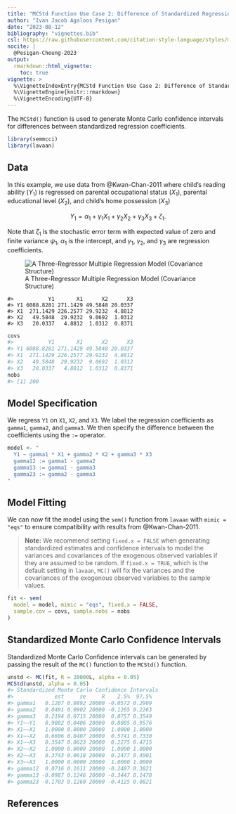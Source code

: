 ```yaml
---
title: "MCStd Function Use Case 2: Difference of Standardized Regression Coefficients"
author: "Ivan Jacob Agaloos Pesigan"
date: "2023-08-12"
bibliography: "vignettes.bib"
csl: https://raw.githubusercontent.com/citation-style-language/styles/master/apa.csl
nocite: |
  @Pesigan-Cheung-2023
output:
  rmarkdown::html_vignette:
    toc: true
vignette: >
  %\VignetteIndexEntry{MCStd Function Use Case 2: Difference of Standardized Regression Coefficients}
  %\VignetteEngine{knitr::rmarkdown}
  %\VignetteEncoding{UTF-8}
---
```


<!-- vignettes/mcstd-2-difference-regression-coefficients.Rmd is generated from .setup/vignettes/mcstd-2-difference-regression-coefficients.Rmd.orig. Please edit that file -->





The `MCStd()` function is used
to generate Monte Carlo confidence intervals
for differences between standardized regression coefficients.


```r
library(semmcci)
library(lavaan)
```

## Data

In this example,
we use data from @Kwan-Chan-2011
where child's reading ability ($Y_{1}$)
is regressed on
parental occupational status ($X_{1}$),
parental educational level ($X_{2}$), and
child's home possession ($X_{3}$)

$$
    Y_{1}
    =
    \alpha_{1}
    +
    \gamma_{1}
    X_{1}
    +
    \gamma_{2}
    X_{2}
    +
    \gamma_{3}
    X_{3}
    +
    \zeta_{1} .
$$

\noindent Note that $\zeta_{1}$ is the stochastic error term
with expected value of zero
and finite variance $\psi_{1}$,
$\alpha_{1}$ is the intercept,
and $\gamma_{1}$, $\gamma_{2}$, and $\gamma_{3}$
are regression coefficients.

![A Three-Regressor Multiple Regression Model (Covariance Structure)](https://raw.githubusercontent.com/jeksterslab/semmcci/main/.setup/latex/figures/png/kwan-2011-example-1.png)


```
#>           Y1       X1      X2      X3
#> Y1 6088.8281 271.1429 49.5848 20.0337
#> X1  271.1429 226.2577 29.9232  4.8812
#> X2   49.5848  29.9232  9.0692  1.0312
#> X3   20.0337   4.8812  1.0312  0.8371
```


```r
covs
#>           Y1       X1      X2      X3
#> Y1 6088.8281 271.1429 49.5848 20.0337
#> X1  271.1429 226.2577 29.9232  4.8812
#> X2   49.5848  29.9232  9.0692  1.0312
#> X3   20.0337   4.8812  1.0312  0.8371
nobs
#> [1] 200
```

## Model Specification

We regress `Y1` on `X1`, `X2`, and `X3`.
We label the regression coefficients as `gamma1`, `gamma2`, and `gamma3`.
We then specify the difference between the coefficients
using the `:=` operator.


```r
model <- "
  Y1 ~ gamma1 * X1 + gamma2 * X2 + gamma3 * X3
  gamma12 := gamma1 - gamma2
  gamma13 := gamma1 - gamma3
  gamma23 := gamma2 - gamma3
"
```

## Model Fitting

We can now fit the model using the `sem()` function from `lavaan`
with `mimic = "eqs"`
to ensure compatibility with results from @Kwan-Chan-2011.

> **Note:** We recommend setting `fixed.x = FALSE`
> when generating standardized estimates and confidence intervals
> to model the variances and covariances of the exogenous observed variables
> if they are assumed to be random.
> If `fixed.x = TRUE`, which is the default setting in `lavaan`,
> `MC()` will fix the variances and the covariances
> of the exogenous observed variables to the sample values.


```r
fit <- sem(
  model = model, mimic = "eqs", fixed.x = FALSE,
  sample.cov = covs, sample.nobs = nobs
)
```

## Standardized Monte Carlo Confidence Intervals

Standardized Monte Carlo Confidence intervals can be generated by passing the result of the `MC()` function to the `MCStd()` function.


```r
unstd <- MC(fit, R = 20000L, alpha = 0.05)
MCStd(unstd, alpha = 0.05)
#> Standardized Monte Carlo Confidence Intervals
#>             est     se     R    2.5%  97.5%
#> gamma1   0.1207 0.0892 20000 -0.0572 0.2909
#> gamma2   0.0491 0.0902 20000 -0.1265 0.2263
#> gamma3   0.2194 0.0715 20000  0.0757 0.3549
#> Y1~~Y1   0.9002 0.0406 20000  0.8005 0.9576
#> X1~~X1   1.0000 0.0000 20000  1.0000 1.0000
#> X1~~X2   0.6606 0.0407 20000  0.5741 0.7330
#> X1~~X3   0.3547 0.0623 20000  0.2275 0.4715
#> X2~~X2   1.0000 0.0000 20000  1.0000 1.0000
#> X2~~X3   0.3743 0.0618 20000  0.2477 0.4901
#> X3~~X3   1.0000 0.0000 20000  1.0000 1.0000
#> gamma12  0.0716 0.1611 20000 -0.2487 0.3821
#> gamma13 -0.0987 0.1246 20000 -0.3447 0.1478
#> gamma23 -0.1703 0.1260 20000 -0.4125 0.0821
```

## References

